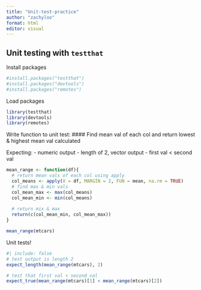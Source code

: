 ```yaml
---
title: "Unit-test-practice"
author: "zachyloo"
format: html
editor: visual
---
```


## Unit testing with `testthat`

Install packages
```r
#install.packages("testthat")
#install.packages("devtools")
#install.packages("remotes")
```

Load packages
```r
library(testthat)
library(devtools)
library(remotes)
```

Write function to unit test:
#### Find mean val of each col and return lowest & highest mean val calculated

Expecting:
- numeric output
- length of 2, vector output
- first val < second val


```r
mean_range <- function(df){
  # return mean vals of each col using apply
  col_means <- apply(X = df, MARGIN = 2, FUN = mean, na.rm = TRUE)
  # find max & min vals
  col_mean_max <- max(col_means)
  col_mean_min <- min(col_means)
  
  # return mix & max
  return(c(col_mean_min, col_mean_max))
}

mean_range(mtcars)

```

Unit tests!

```r
#| include: false
# test output is length 2
expect_length(mean_range(mtcars), 2)

# test that first val < second val
expect_true(mean_range(mtcars)[1] < mean_range(mtcars)[2])
```

